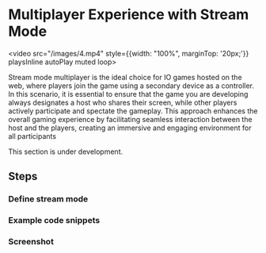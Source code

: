 
# Multiplayer Experience with Stream Mode
<video src="/images/4.mp4" style={{width: "100%", marginTop: '20px;'}} playsInline autoPlay muted loop>
</video>


Stream mode multiplayer is the ideal choice for IO games hosted on the web, where players join the game using a secondary device as a controller. In this scenario, it is essential to ensure that the game you are developing always designates a host who shares their screen, while other players actively participate and spectate the gameplay. This approach enhances the overall gaming experience by facilitating seamless interaction between the host and the players, creating an immersive and engaging environment for all participants

 
<Callout emoji="👷🏼‍♀️">
  This section is under development.
</Callout>

## Steps

### Define stream mode

### Example code snippets

### Screenshot